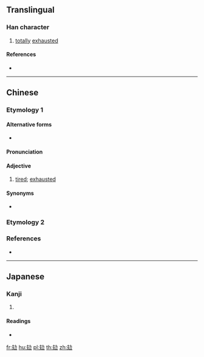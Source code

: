 ==Translingual==

===Han character===
{{Han char|rn=65|rad=支|as=02|sn=6|four=|canj=JEKS|ids=⿺支力}}

# [[totally]] [[exhausted]]

====References====
* {{Han ref|kx=0467.050|dkj=02308|hdz=10367.030|uh=6530|ud=25904}}

----

==Chinese==

===Etymology 1===
{{zh-forms}}

====Alternative forms====
* {{zh-l|癐|tr=-}}

====Pronunciation====
{{zh-pron
|c=gui6
|h=pfs=
|cat=a
}}

====Adjective====
{{zh-adj}}

# {{lb|zh|Cantonese}} [[tired]]; [[exhausted]]

====Synonyms====
* {{sense|tired}} {{zh-l|累}}

===Etymology 2===
{{zh-see|㩻|v}}

===References===
* {{R:twedu|C04544}}

----

==Japanese==

===Kanji===
{{ja-kanji|grade=|rs=支02}}

# {{defn|lang=ja|sort=支02}}

====Readings====
* {{ja-readings|on=[[き]] (ki)|kun=[[つかれきる]] (tsukarekiru)}}

[[fr:攰]]
[[hu:攰]]
[[pl:攰]]
[[th:攰]]
[[zh:攰]]